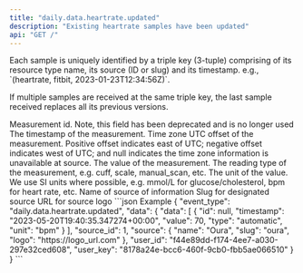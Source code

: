 ```yaml
---
title: "daily.data.heartrate.updated"
description: "Existing heartrate samples have been updated"
api: "GET /"
---
```

<Warning>
Each sample is uniquely identified by a triple key (3-tuple) comprising of its resource type name,
its source (ID or slug) and its timestamp. e.g., `(heartrate, fitbit, 2023-01-23T12:34:56Z)`.

If multiple samples are received at the same triple key, the last sample received replaces all its
previous versions.
</Warning>
<ResponseField name="event_type" type="string | null" required="False" default="daily.data.heartrate.updated">

</ResponseField>
<ResponseField name="data" type="WebhookModelTimeseries">

<Expandable title="WebhookModelTimeseries" defaultOpen="true">
<ResponseField name="data" type="ClientFacingTimeseries[]" required="True">

<Expandable title="Item Schema: ClientFacingTimeseries" defaultOpen="true">
<ResponseField name="id" type="integer | null" required="False">
Measurement id. Note, this field has been deprecated and is no longer used
</ResponseField>
<ResponseField name="timestamp" type="string" required="True">
The timestamp of the measurement.
</ResponseField>
<ResponseField name="timezone_offset" type="integer | null" required="False">
Time zone UTC offset of the measurement. Positive offset indicates east of UTC; negative offset indicates west of UTC; and null indicates the time zone information is unavailable at source.
</ResponseField>
<ResponseField name="value" type="number" required="True">
The value of the measurement.
</ResponseField>
<ResponseField name="type" type="string | null" required="False">
The reading type of the measurement, e.g. cuff, scale, manual_scan, etc.
</ResponseField>
<ResponseField name="unit" type="string" required="True">
The unit of the value. We use SI units where possible, e.g. mmol/L for glucose/cholesterol, bpm for heart rate, etc.
</ResponseField>
</Expandable>
</ResponseField>
<ResponseField name="source_id" type="integer" required="True">

</ResponseField>
<ResponseField name="source" type="ClientFacingSource">

<Expandable title="ClientFacingSource" defaultOpen="true">
<ResponseField name="name" type="string" required="True">
Name of source of information
</ResponseField>
<ResponseField name="slug" type="string" required="True">
Slug for designated source
</ResponseField>
<ResponseField name="logo" type="string" required="True">
URL for source logo
</ResponseField>
</Expandable>
</ResponseField>
<ResponseField name="user_id" type="string" required="True">

</ResponseField>
<ResponseField name="user_key" type="string" required="True">

</ResponseField>
</Expandable>
</ResponseField>
<ResponseExample>
```json Example
{
  "event_type": "daily.data.heartrate.updated",
  "data": {
    "data": [
      {
        "id": null,
        "timestamp": "2023-05-20T19:40:35.347274+00:00",
        "value": 70,
        "type": "automatic",
        "unit": "bpm"
      }
    ],
    "source_id": 1,
    "source": {
      "name": "Oura",
      "slug": "oura",
      "logo": "https://logo_url.com"
    },
    "user_id": "f44e89dd-f174-4ee7-a030-297e32ced608",
    "user_key": "8178a24e-bcc6-460f-9cb0-fbb5ae066510"
  }
}
```
</ResponseExample>
